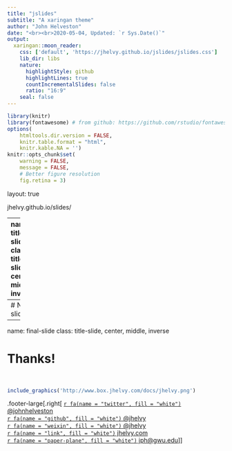 ```yaml
---
title: "jslides"
subtitle: "A xaringan theme"
author: "John Helveston"
date: "<br><br>2020-05-04, Updated: `r Sys.Date()`"
output:
  xaringan::moon_reader:
    css: ['default', 'https://jhelvy.github.io/jslides/jslides.css']
    lib_dir: libs
    nature:
      highlightStyle: github
      highlightLines: true
      countIncrementalSlides: false
      ratio: "16:9"
    seal: false
---
```


```r
library(knitr)
library(fontawesome) # from github: https://github.com/rstudio/fontawesome
options(
    htmltools.dir.version = FALSE,
    knitr.table.format = "html",
    knitr.kable.NA = '')
knitr::opts_chunk$set(
    warning = FALSE,
    message = FALSE,
    # Better figure resolution
    fig.retina = 3)
```

layout: true
  
<div class="footer-small"><span>jhelvy.github.io/slides/</span></div>

<!-- this adds the link footer to all slides, depends on my-footer class in css-->

---
name: title-slide 
class: title-slide, center, middle, inverse

# Title 

.large[John Paul Helveston | November 18, 2019]

.footer-large[
.right[
[`r fa(name = "twitter", fill = "white")` @johnhelveston](http://twitter.com/johnhelveston)  
[`r fa(name = "github", fill = "white")` @jhelvy](http://github.com/jhelvy)  
[`r fa(name = "weixin", fill = "white")` @jhelvy](http://www.box.jhelvy.com/docs/jhelvy.png)  
[`r fa(name = "link", fill = "white")` jhelvy.com](https://jhelvy.com)  
[`r fa(name = "paper-plane", fill = "white")` jph@gwu.edu](mailto:jph@gwu.edu)
]]

---
# Next slide 

---
name: final-slide 
class: title-slide, center, middle, inverse

# Thanks! 
<br>
```r
include_graphics('http://www.box.jhelvy.com/docs/jhelvy.png')
```

.footer-large[.right[
[`r fa(name = "twitter", fill = "white")` @johnhelveston](http://twitter.com/johnhelveston)  
[`r fa(name = "github", fill = "white")` @jhelvy](http://github.com/jhelvy)  
[`r fa(name = "weixin", fill = "white")` @jhelvy](http://www.box.jhelvy.com/docs/jhelvy.png)  
[`r fa(name = "link", fill = "white")` jhelvy.com](https://jhelvy.com)  
[`r fa(name = "paper-plane", fill = "white")` jph@gwu.edu](mailto:jph@gwu.edu)
]]
